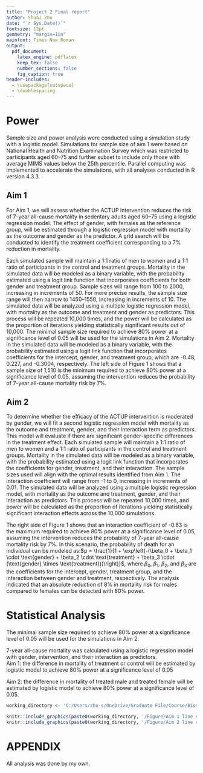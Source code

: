 ```yaml
---
title: "Project 2 Final report"
author: Shuai Zhu
date: "`r Sys.Date()`"
fontsize: 12pt
geometry: "margin=1in"
mainfont: Times New Roman
output:
  pdf_document:
    latex_engine: pdflatex
    keep_tex: false
    number_sections: false
    fig_caption: true
header-includes:
  - \usepackage{setspace}
  - \doublespacing
---
```



# Power
Sample size and power analysis were conducted using a simulation study with a logistic model. Simulations for sample size of aim 1 were based on National Health and Nutrition Examination Survey which was restricted to participants aged 60–75 and further subset to include only those with average MIMS values below the 25th percentile. Parallel computing was implemented to accelerate the simulations, with all analyses conducted in R version 4.3.3.

## Aim 1
For Aim 1, we will assess whether the ACTUP intervention reduces the risk of 7-year all-cause mortality in sedentary adults aged 60–75 using a logistic regression model. The effect of gender, with females as the reference group, will be estimated through a logistic regression model with mortality as the outcome and gender as the predictor. A grid search will be conducted to identify the treatment coefficient corresponding to a 7% reduction in mortality.

Each simulated sample will maintain a 1:1 ratio of men to women and a 1:1 ratio of participants in the control and treatment groups. Mortality in the simulated data will be modeled as a binary variable, with the probability estimated using a logit link function that incorporates coefficients for both gender and treatment group. Sample sizes will range from 100 to 2000, increasing in increments of 50. For more precise results, the sample size range will then narrow to 1450–1550, increasing in increments of 10. The simulated data will be analyzed using a multiple logistic regression model, with mortality as the outcome and treatment and gender as predictors. This process will be repeated 10,000 times, and the power will be calculated as the proportion of iterations yielding statistically significant results out of 10,000. The minimal sample size required to achieve 80% power at a significance level of 0.05 will be used for the simulations in Aim 2. Mortality in the simulated data will be modeled as a binary variable, with the probability estimated using a logit link function that incorporates coefficients for the intercept, gender, and treatment group, which are -0.48, 0.227, and -0.3004, respectively. The left side of Figure 1 shows that a sample size of 1,510 is the minimum required to achieve 80% power at a significance level of 0.05, assuming the intervention reduces the probability of 7-year all-cause mortality risk by 7%.

## Aim 2
To determine whether the efficacy of the ACTUP intervention is moderated by gender, we will fit a second logistic regression model with mortality as the outcome and treatment, gender, and their interaction term as predictors. This model will evaluate if there are significant gender-specific differences in the treatment effect. Each simulated sample will maintain a 1:1 ratio of men to women and a 1:1 ratio of participants in the control and treatment groups. Mortality in the simulated data will be modeled as a binary variable, with the probability estimated using a logit link function that incorporates the coefficients for gender, treatment, and their interaction. The sample sizes used will align with the optimal results identified from Aim 1. The interaction coefficient will range from -1 to 0, increasing in increments of 0.01. The simulated data will be analyzed using a multiple logistic regression model, with mortality as the outcome and treatment, gender, and their interaction as predictors. This process will be repeated 10,000 times, and power will be calculated as the proportion of iterations yielding statistically significant interaction effects across the 10,000 simulations.

The right side of Figure 1 shows that an interaction coefficient of -0.63 is the maximum required to achieve 80% power at a significance level of 0.05, assuming the intervention reduces the probability of 7-year all-cause mortality risk by 7%. In this scenario, the probability of death for an individual can be modeled as:$p = \frac{1}{1 + \exp\left(-(\beta_0 + \beta_1 \cdot \text{gender} + \beta_2 \cdot \text{treatment} + \beta_3 \cdot (\text{gender} \times \text{treatment}))\right)}$, where $\beta_0$, $\beta_1$, $\beta_2$, and $\beta_3$ are the coefficients for the intercept, gender, treatment group, and the interaction between gender and treatment, respectively. The analysis indicated that an absolute reduction of 8% in mortality risk for males compared to females can be detected with 80% power.

# Statistical Analysis

The minimal sample size required to achieve 80% power at a significance level of 0.05 will be used for the simulations in Aim 2.

7-year all-cause mortality was calculated using a logistic regression model with gender, intervention, and their interaction as predictors.  
Aim 1: the difference in mortality of treatment or control will be estimated by logistic model to achieve 80% power at a significance level of 0.05

Aim 2: the difference in mortality of treated male and treated female will be estimated by logistic model to achieve 80% power at a significance level of 0.05.

```r
working_directory <- 'C:/Users/zhu-s/OneDrive/Graduate File/Course/Bios6624/BIOS6624-shuai/Project2'

knitr::include_graphics(paste0(working_directory, '/Figure/Aim 1 line chart of sample size and power.png'))
knitr::include_graphics(paste0(working_directory, '/Figure/Aim 2 line chart of b3 and power.png'))

```

# APPENDIX
All analysis was done by my own. 



